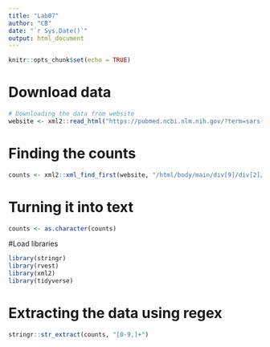 ```yaml
---
title: "Lab07"
author: "CB"
date: "`r Sys.Date()`"
output: html_document
---
```


```r
knitr::opts_chunk$set(echo = TRUE)
```

# Download data
```r
# Downloading the data from website
website <- xml2::read_html("https://pubmed.ncbi.nlm.nih.gov/?term=sars-cov-2")
```

# Finding the counts
```r
counts <- xml2::xml_find_first(website, "/html/body/main/div[9]/div[2]/div[2]/div[1]/div[1]/span")
```


# Turning it into text
```r
counts <- as.character(counts)
```

#Load libraries
```r
library(stringr)
library(rvest)
library(xml2)
library(tidyverse)
```
# Extracting the data using regex
```r
stringr::str_extract(counts, "[0-9,]+")
```

